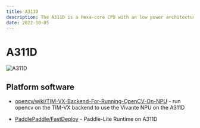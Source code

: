 ```yaml
---
title: A311D
description: The A311D is a Hexa-core CPU with an low power architecture for general purpose applications.
date: 2022-10-05
---
```


# A311D 

![A311D](/notes/platform-notes/Amlogic/A311D.png)

## Platform software

* [opencv/wiki/TIM-VX-Backend-For-Running-OpenCV-On-NPU](https://github.com/stodev-com-br/opencv/wiki/TIM-VX-Backend-For-Running-OpenCV-On-NPU) - run opencv on the TIM-VX backend to use the Vivante NPU on the A311D

* [PaddlePaddle/FastDeploy](https://github.com/PaddlePaddle/FastDeploy/blob/develop/docs/en/build_and_install/a311d.md) - Paddle-Lite Runtime on A311D
